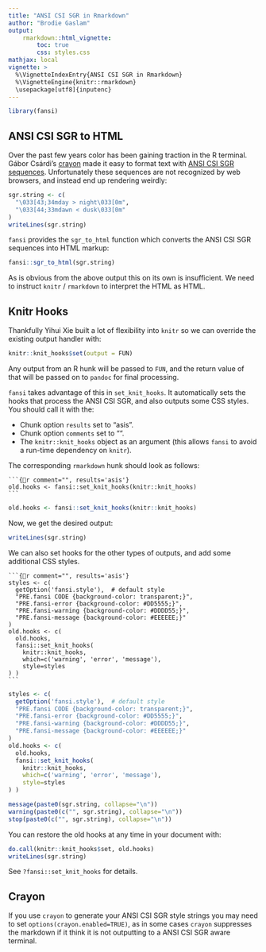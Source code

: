 ```yaml
---
title: "ANSI CSI SGR in Rmarkdown"
author: "Brodie Gaslam"
output:
    rmarkdown::html_vignette:
        toc: true
        css: styles.css
mathjax: local
vignette: >
  %\VignetteIndexEntry{ANSI CSI SGR in Rmarkdown}
  %\VignetteEngine{knitr::rmarkdown}
  \usepackage[utf8]{inputenc}
---
```


```r
library(fansi)
```

## ANSI CSI SGR to HTML

Over the past few years color has been gaining traction in the R terminal.
Gábor Csárdi's [crayon]() made it easy to format text with [ANSI CSI SGR
sequences]().  Unfortunately these sequences are not recognized by web browsers,
and instead end up rendering weirdly:

```r
sgr.string <- c(
  "\033[43;34mday > night\033[0m",
  "\033[44;33mdawn < dusk\033[0m"
)
writeLines(sgr.string)
```

`fansi` provides the `sgr_to_html` function which converts the ANSI CSI SGR
sequences into HTML markup:

```r
fansi::sgr_to_html(sgr.string)
```

As is obvious from the above output this on its own is insufficient.
We need to instruct `knitr` / `rmarkdown` to interpret the HTML as HTML.

## Knitr Hooks

Thankfully Yihui Xie built a lot of flexibility into `knitr` so we can override
the existing output handler with:

```r
knitr::knit_hooks$set(output = FUN)
```

Any output from an R hunk will be passed to `FUN`, and the return value of that
will be passed on to `pandoc` for final processing.

`fansi` takes advantage of this in `set_knit_hooks`.  It automatically sets
the hooks that process the ANSI CSI SGR, and also outputs some CSS styles.  You
should call it with the:

  * Chunk option `results` set to "asis".
  * Chunk option `comments` set to "".
  * The `knitr::knit_hooks` object as an argument (this allows `fansi` to avoid
    a run-time dependency on `knitr`).

The corresponding `rmarkdown` hunk should look as follows:

    ```{r comment="", results='asis'}
    old.hooks <- fansi::set_knit_hooks(knitr::knit_hooks)
    ```

```r
old.hooks <- fansi::set_knit_hooks(knitr::knit_hooks)
```
Now, we get the desired output:

```r
writeLines(sgr.string)
```

We can also set hooks for the other types of outputs, and add some additional
CSS styles.

    ```{r comment="", results='asis'}
    styles <- c(
      getOption('fansi.style'),  # default style
      "PRE.fansi CODE {background-color: transparent;}",
      "PRE.fansi-error {background-color: #DD5555;}",
      "PRE.fansi-warning {background-color: #DDDD55;}",
      "PRE.fansi-message {background-color: #EEEEEE;}"
    )
    old.hooks <- c(
      old.hooks,
      fansi::set_knit_hooks(
        knitr::knit_hooks,
        which=c('warning', 'error', 'message'),
        style=styles
    ) )
    ```
```r
styles <- c(
  getOption('fansi.style'),  # default style
  "PRE.fansi CODE {background-color: transparent;}",
  "PRE.fansi-error {background-color: #DD5555;}",
  "PRE.fansi-warning {background-color: #DDDD55;}",
  "PRE.fansi-message {background-color: #EEEEEE;}"
)
old.hooks <- c(
  old.hooks,
  fansi::set_knit_hooks(
    knitr::knit_hooks,
    which=c('warning', 'error', 'message'),
    style=styles
) )
```
```r
message(paste0(sgr.string, collapse="\n"))
warning(paste0(c("", sgr.string), collapse="\n"))
stop(paste0(c("", sgr.string), collapse="\n"))
```

You can restore the old hooks at any time in your document with:

```r
do.call(knitr::knit_hooks$set, old.hooks)
writeLines(sgr.string)
```

See `?fansi::set_knit_hooks` for details.

## Crayon

If you use `crayon` to generate your ANSI CSI SGR style strings you may need to
set `options(crayon.enabled=TRUE)`, as in some cases `crayon` suppresses the
markdown if it think it is not outputting to a ANSI CSI SGR aware terminal.

